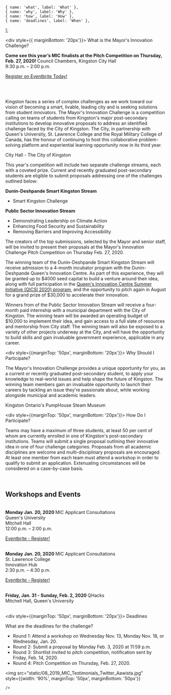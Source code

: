 
	{ name: 'what', label: 'What' },
	{ name: 'why', label: 'Why' },
	{ name: 'how', label: 'How' },
	{ name: 'deadlines', label: 'When' },
];


<ScrollHeader name="what"><div style={{ marginBottom: '20px'}}>
What is the Mayor's Innovation Challenge?
</div></ScrollHeader>

<Card body outline color="info">
<CardTitle><strong> Come see this year’s MIC finalists at the Pitch Competition on Thursday, Feb. 27, 2020! </strong></CardTitle>

<CardText>
Council Chambers, Kingston City Hall <br/>
9:30 p.m. – 2:00 p.m. <br/>

<a href="https://www.eventbrite.ca/e/2020-mayors-innovation-challenge-pitch-competition-tickets-91628720971" name="start">Register on Eventbrite Today!</a>

<br/>
</CardText></Card> 
<br/>

Kingston faces a series of complex challenges as we work toward our vision of becoming a smart, livable, leading city and is seeking solutions from student innovators. The Mayor's Innovation Challenge is a competition calling on teams of students from Kingston's major post-secondary institutions to develop innovative proposals to address an identified challenge faced by the City of Kingston. The City, in partnership with Queen's University, St. Lawrence College and the Royal Military College of Canada, has the honour of continuing to host this collaborative problem-solving platform and experiential learning opportunity now in its third year.

<div className="responsive-zdog">
	<Illustration element="canvas" translate={{y: 50}}>
		<RotatingAnchor><CityHallZdog /></RotatingAnchor>
	</Illustration>
</div>
<p className="zDog-animation-text"> City Hall - The City of Kingston </p>

This year's competition will include two separate challenge streams, each with a coveted prize. Current and recently graduated post-secondary students are eligible to submit proposals addressing one of the challenges outlined below:

**Dunin-Deshpande Smart Kingston Stream**
- Smart Kingston Challenge

**Public Sector Innovation Stream**
* Demonstrating Leadership on Climate Action
* Enhancing Food Security and Sustainability
* Removing Barriers and Improving Accessibility

The creators of the top submissions, selected by the Mayor and senior staff, will be invited to present their proposals at the Mayor's Innovation Challenge Pitch Competition on Thursday Feb. 27, 2020.

The winning team of the Dunin-Deshpande Smart Kingston Stream will receive admission to a 4-month incubator program with the Dunin-Deshpande Queen's Innovation Centre. As part of this experience, they will be granted up to $4000 seed capital to build a venture around their idea, along with full participation in the [Queen's Innovation Centre Summer Initiative (QICSI 2020) program](https://www.queensu.ca/innovationcentre/programs/qic-summer-initiative-program), and the opportunity to pitch again in August for a grand prize of $30,000 to accelerate their innovation.

Winners from of the Public Sector Innovation Stream will receive a four-month paid internship with a municipal department with the City of Kingston. The winning team will be awarded an operating budget of $10,000 to implement their idea, and gain access to a full slate of resources and mentorship from City staff. The winning team will also be exposed to a variety of other projects underway at the City, and will have the opportunity to build skills and gain invaluable government experience, applicable in any career.

<ScrollHeader name="why"><div style={{marginTop: '50px', marginBottom: '20px'}}>
Why Should I Participate?
</div></ScrollHeader>

The Mayor's Innovation Challenge provides a unique opportunity for you, as a current or recently graduated post-secondary student, to apply your knowledge to real-world issues and help shape the future of Kingston. The winning team members gain an invaluable opportunity to launch their careers by tackling an issue they're passionate about, while working alongside municipal and academic leaders.

<div className="responsive-zdog">
	<Illustration element="canvas" translate={{y: 50}}>
		<RotatingAnchor><PumpHouseZdog /></RotatingAnchor>
	</Illustration>
</div>
<p className="zDog-animation-text"> Kingston Ontario's PumpHouse Steam Museum </p>

<ScrollHeader name="how"><div style={{marginTop: '50px', marginBottom: '20px'}}>
How Do I Participate?
</div></ScrollHeader>

Teams may have a maximum of three students, at least 50 per cent of whom are currently enrolled in one of Kingston's post-secondary institutions. Teams will submit a single proposal outlining their innovative idea in one of four challenge categories. Proposals from all academic disciplines are welcome and multi-disciplinary proposals are encouraged. At least one member from each team must attend a workshop in order to qualify to submit an application. Extenuating circumstances will be considered on a case-by-case basis.

<br />


<h2> Workshops and Events </h2>
<br />

<Card body outline color="info">
<CardTitle><strong> Monday Jan. 20, 2020 </strong></CardTitle>

<CardText>
MIC Applicant Consultations <br/> 
Queen's University <br/>
Mitchell Hall <br />
12:00 p.m. – 2:00 p.m.<br/>
 
<a href="https://bit.ly/2PWByQc" name="start">Eventbrite - Register!</a>

<br/>
</CardText></Card> 

<Card body outline color="info">
<CardTitle><strong> Monday Jan. 20, 2020 </strong></CardTitle>

<CardText>
MIC Applicant Consultations <br/> 
St. Lawrence College <br/>
Innovation Hub <br />
2:30 p.m. – 4:30 p.m.<br/>
 
<a href="https://www.eventbrite.ca/e/mic-applicant-consultations-st-lawrence-college-registration-86520002657" name="start">Eventbrite - Register!</a>

<br/>
</CardText></Card> 

<Card body outline color="info">
<CardTitle><strong> Friday, Jan. 31 - Sunday, Feb. 2, 2020 </strong></CardTitle>

<CardText>
QHacks <br/>
Mitchell Hall, Queen's University  <br/>

<br/>
</CardText></Card> 



<ScrollHeader name="deadlines"><div style={{marginTop: '50px', marginBottom: '20px'}}>
Deadlines
</div></ScrollHeader>



What are the deadlines for the challenge?

* Round 1: Attend a workshop on Wednesday Nov. 13, Monday Nov. 18, or Wednesday, Jan. 20. 
* Round 2: Submit a proposal by Monday Feb. 3, 2020 at 11:59 p.m.
* Round 3: Shortlist invited to pitch competition, notification sent by Friday, Feb. 14, 2020.
* Round 4: Pitch Competition on Thursday, Feb. 27, 2020.

<img 
	src="static/08_2019_MIC_Testimonials_Twitter_Aawista.jpg"  
	style={{width: '90%', marginTop: '50px', marginBottom: '50px'}}
	
	/>

